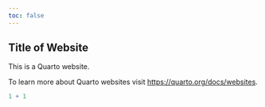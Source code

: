 ```yaml
---
toc: false
---
```


## Title of Website

This is a Quarto website.

To learn more about Quarto websites visit <https://quarto.org/docs/websites>.

```r
1 + 1
```

